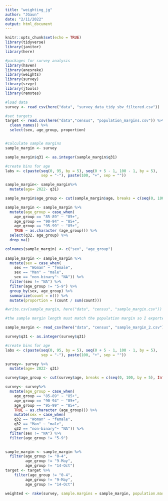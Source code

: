 ```yaml
---
title: "weighting_jg"
author: "JGaun"
date: "2/11/2022"
output: html_document
---
```


```r
knitr::opts_chunk$set(echo = TRUE)
library(tidyverse)
library(janitor)
library(here)

#packages for survey analysis
library(haven)
library(anesrake)
library(weights)
library(survey)
library(srvyr)
library(jtools)
library(remotes)
```

```r
#load data 
survey <- read_csv(here("data", "survey_data_tidy_sbv_filtered.csv"))

#set targets
target <- read.csv(here("data","census", "population_margins.csv")) %>% 
  clean_names() %>% 
  select(sex, age_group, proportion)


#calculate sample margins
sample_margin <- survey

sample_margin$q31 <- as.integer(sample_margin$q31)

#create bins for age
labs <- c(paste(seq(0, 95, by = 5), seq(0 + 5 - 1, 100 - 1, by = 5),
                sep = "-"), paste(100, "+", sep = ""))

sample_margin<- sample_margin%>% 
  mutate(age= 2022- q31) 

sample_margin$age_group <- cut(sample_margin$age, breaks = c(seq(0, 100, by = 5), Inf), labels = labs, right = FALSE)

sample_margin <- sample_margin %>% 
  mutate(age_group = case_when(
    age_group == "85-89" ~ "85+",
    age_group == "90-94" ~ "85+",
    age_group == "95-99" ~ "85+",
    TRUE ~ as.character (age_group))) %>% 
  select(q32, age_group) %>% 
  drop_na()

colnames(sample_margin) <- c("sex", "age_group")
  
sample_margin <- sample_margin %>% 
  mutate(sex = case_when(
    sex == "Woman" ~ "female",
    sex == "Man" ~ "male",
    sex == "non-binary"~ "NA")) %>% 
  filter(sex != "NA") %>% 
  filter(age_group != "5-9") %>% 
  group_by(sex, age_group) %>% 
  summarize(count = n()) %>% 
  mutate(proportion = (count / sum(count))) 

#write.csv(sample_margin, here("data", "census", "sample_margin.csv"))

#the sample margin length must match the population margin so I exported the csv with all this work and manaually manipulated it in Excel to make sure it matched.  I reloaded the data in as a new csv "sample_margins_2.csv" that perfectly matches the population margins 'target' dataframe

sample_margin <- read_csv(here("data", "census", "sample_margin_2.csv"))
```


```r
survey$q31 <- as.integer(survey$q31)

#create bins for age
labs <- c(paste(seq(0, 95, by = 5), seq(0 + 5 - 1, 100 - 1, by = 5),
                sep = "-"), paste(100, "+", sep = ""))

survey<- survey %>% 
  mutate(age= 2022- q31) 

survey$age_group <- cut(survey$age, breaks = c(seq(0, 100, by = 5), Inf), labels = labs, right = FALSE)

survey<- survey%>% 
  mutate(age_group = case_when(
    age_group == "85-89" ~ "85+",
    age_group == "90-94" ~ "85+",
    age_group == "95-99" ~ "85+",
    TRUE ~ as.character (age_group))) %>% 
    mutate(sex = case_when(
    q32 == "Woman" ~ "female",
    q32 == "Man" ~ "male",
    q32 == "non-binary"~ "NA")) %>% 
  filter(sex != "NA") %>% 
  filter(age_group != "5-9") 
  
```


```r
sample_margin <- sample_margin %>% 
  filter(age_group != "0-4",
         age_group != "9-May",
         age_group != "14-Oct")
target <- target %>% 
    filter(age_group != "0-4",
         age_group != "9-May",
         age_group != "14-Oct")

weighted <- rake(survey, sample.margins = sample_margin, population.margins = target)
```
















